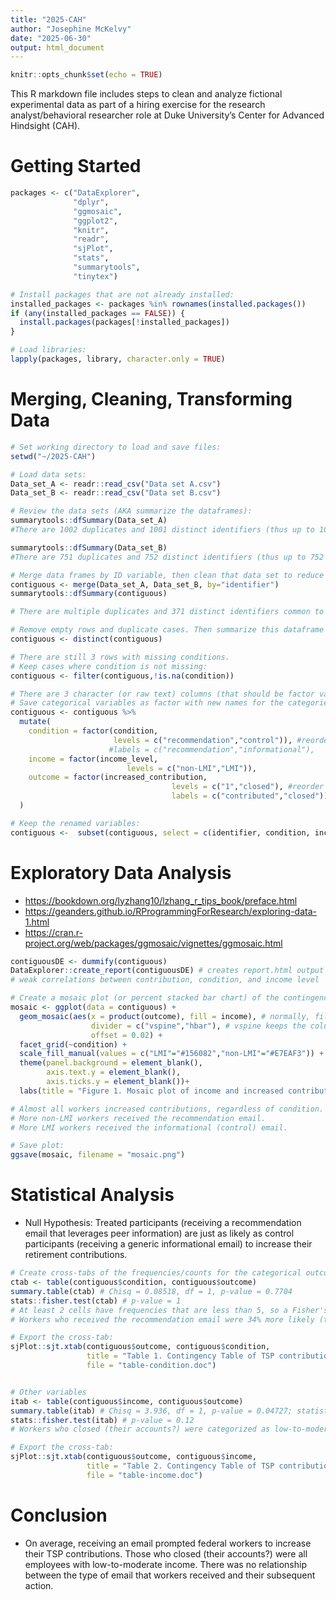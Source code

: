 ```yaml
---
title: "2025-CAH"
author: "Josephine McKelvy"
date: "2025-06-30"
output: html_document
---
```


```r
knitr::opts_chunk$set(echo = TRUE)
```

This R markdown file includes steps to clean and analyze fictional experimental data as part of a hiring exercise for the research analyst/behavioral researcher role at Duke University's Center for Advanced Hindsight (CAH).

# Getting Started

```r
packages <- c("DataExplorer",
              "dplyr",
              "ggmosaic",
              "ggplot2",
              "knitr",
              "readr",
              "sjPlot",
              "stats",
              "summarytools",
              "tinytex")

# Install packages that are not already installed:
installed_packages <- packages %in% rownames(installed.packages())
if (any(installed_packages == FALSE)) {
  install.packages(packages[!installed_packages])
}

# Load libraries:
lapply(packages, library, character.only = TRUE)
```

# Merging, Cleaning, Transforming Data

```r
# Set working directory to load and save files:
setwd("~/2025-CAH")

# Load data sets:
Data_set_A <- readr::read_csv("Data set A.csv")
Data_set_B <- readr::read_csv("Data set B.csv")

# Review the data sets (AKA summarize the dataframes):
summarytools::dfSummary(Data_set_A) 
#There are 1002 duplicates and 1001 distinct identifiers (thus up to 1001 real cases, ranging from 1000 to 2000 as IDs) making up the 2004 observations; not sure what that remaining blank row is.

summarytools::dfSummary(Data_set_B) 
#There are 751 duplicates and 752 distinct identifiers (thus up to 752 real cases, ranging from 1457 to 2381 as IDs) making up the 1504 observations; not sure what that remaining blank row is.

# Merge data frames by ID variable, then clean that data set to reduce duplication of efforts:
contiguous <- merge(Data_set_A, Data_set_B, by="identifier")
summarytools::dfSummary(contiguous) 

# There are multiple duplicates and 371 distinct identifiers common to both data sets (thus up to 371 cases with conditions and outcomes, ranging from 1457 to 2000 as IDs) for the analytic sample. 

# Remove empty rows and duplicate cases. Then summarize this dataframe again:
contiguous <- distinct(contiguous) 

# There are still 3 rows with missing conditions.
# Keep cases where condition is not missing:
contiguous <- filter(contiguous,!is.na(condition)) 

# There are 3 character (or raw text) columns (that should be factor variables) and an identifier that is a double (or real number) data type.
# Save categorical variables as factor with new names for the categories:
contiguous <- contiguous %>%
  mutate(
    condition = factor(condition,
                       levels = c("recommendation","control")), #reorder factors for the contingency table
                      #labels = c("recommendation","informational"),
    income = factor(income_level,
                          levels = c("non-LMI","LMI")),
    outcome = factor(increased_contribution,
                                    levels = c("1","closed"), #reorder factors for the contingency table
                                    labels = c("contributed","closed")) 
  )

# Keep the renamed variables:
contiguous <-  subset(contiguous, select = c(identifier, condition, income, outcome))
```

# Exploratory Data Analysis

-   <https://bookdown.org/lyzhang10/lzhang_r_tips_book/preface.html>
-   <https://geanders.github.io/RProgrammingForResearch/exploring-data-1.html>
-   <https://cran.r-project.org/web/packages/ggmosaic/vignettes/ggmosaic.html>

```r
contiguousDE <- dummify(contiguous)
DataExplorer::create_report(contiguousDE) # creates report.html output
# weak correlations between contribution, condition, and income level

# Create a mosaic plot (or percent stacked bar chart) of the contingency table:
mosaic <- ggplot(data = contiguous) +
  geom_mosaic(aes(x = product(outcome), fill = income), # normally, fill is your outcome variable
                  divider = c("vspine","hbar"), # vspine keeps the column widths constant & hbar lets the heights vary
                  offset = 0.02) +
  facet_grid(~condition) +
  scale_fill_manual(values = c("LMI"="#156082","non-LMI"="#E7EAF3")) +
  theme(panel.background = element_blank(),
        axis.text.y = element_blank(),
        axis.ticks.y = element_blank())+
  labs(title = "Figure 1. Mosaic plot of income and increased contributions, by condition")

# Almost all workers increased contributions, regardless of condition.
# More non-LMI workers received the recommendation email.
# More LMI workers received the informational (control) email.

# Save plot:
ggsave(mosaic, filename = "mosaic.png")
```

# Statistical Analysis

-   Null Hypothesis: Treated participants (receiving a recommendation email that leverages peer information) are just as likely as control participants (receiving a generic informational email) to increase their retirement contributions.

```r
# Create cross-tabs of the frequencies/counts for the categorical outcome by condition:
ctab <- table(contiguous$condition, contiguous$outcome)
summary.table(ctab) # Chisq = 0.08518, df = 1, p-value = 0.7704
stats::fisher.test(ctab) # p-value = 1
# At least 2 cells have frequencies that are less than 5, so a Fisher's exact test may be more appropriate than chi-square. 
# Workers who received the recommendation email were 34% more likely (than those who received the informational email) to increase their TSP contribution (OR = 1.338,95% CI 0.09-18.65), if these results were statistically significant. Overall, just about everyone increased contributions, regardless of condition.

# Export the cross-tab: 
sjPlot::sjt.xtab(contiguous$outcome, contiguous$condition,
                 title = "Table 1. Contingency Table of TSP contributions by email condition",
                 file = "table-condition.doc")


# Other variables
itab <- table(contiguous$income, contiguous$outcome)
summary.table(itab) # Chisq = 3.936, df = 1, p-value = 0.04727; statistically significant but at least 2 cells have frequencies that are less than 5.
stats::fisher.test(itab) # p-value = 0.12
# Workers who closed (their accounts?) were categorized as low-to-moderate income.

# Export the cross-tab:
sjPlot::sjt.xtab(contiguous$outcome, contiguous$income,
                 title = "Table 2. Contingency Table of TSP contributions by income level",
                 file = "table-income.doc")
```

# Conclusion

-   On average, receiving an email prompted federal workers to increase their TSP contributions. Those who closed (their accounts?) were all employees with low-to-moderate income. There was no relationship between the type of email that workers received and their subsequent action.
